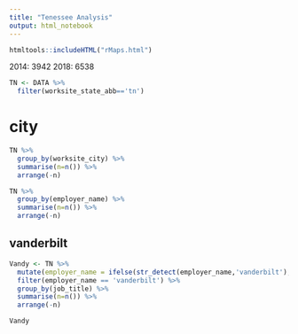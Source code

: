 ```yaml
---
title: "Tenessee Analysis"
output: html_notebook
---
```



```r
htmltools::includeHTML("rMaps.html")
```

2014: 3942
2018: 6538

```r
TN <- DATA %>% 
  filter(worksite_state_abb=='tn')
```

# city

```r
TN %>% 
  group_by(worksite_city) %>% 
  summarise(n=n()) %>% 
  arrange(-n)
```

```r
TN %>% 
  group_by(employer_name) %>% 
  summarise(n=n()) %>% 
  arrange(-n)
```

## vanderbilt

```r
Vandy <- TN %>% 
  mutate(employer_name = ifelse(str_detect(employer_name,'vanderbilt'),'vanderbilt',employer_name)) %>%
  filter(employer_name == 'vanderbilt') %>% 
  group_by(job_title) %>% 
  summarise(n=n()) %>% 
  arrange(-n)
```

```r
Vandy
```

